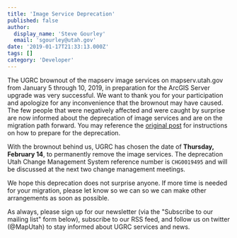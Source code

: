 ```yaml
---
title: 'Image Service Deprecation'
published: false
author:
  display_name: 'Steve Gourley'
  email: 'sgourley@utah.gov'
date: '2019-01-17T21:33:13.000Z'
tags: []
category: 'Developer'
---
```


The UGRC brownout of the mapserv image services on mapserv.utah.gov from January 5 through 10, 2019, in preparation for the ArcGIS Server upgrade was very successful. We want to thank you for your participation and apologize for any inconvenience that the brownout may have caused. The few people that were negatively affected and were caught by surprise are now informed about the deprecation of image services and are on the migration path forward. You may reference the [original post](/blog/2018-12-05-arc-gis-server-10-6-upgrade) for instructions on how to prepare for the deprecation.

With the brownout behind us, UGRC has chosen the date of **Thursday, February 14**, to permanently remove the image services. The deprecation Utah Change Management System reference number is `CHG0019495` and will be discussed at the next two change management meetings.

We hope this deprecation does not surprise anyone. If more time is needed for your migration, please let <Contacts inline subject={frontmatter.title} contactKey="change_manager" /> know so we can so we can make other arrangements as soon as possible.

As always, please sign up for our newsletter (via the "Subscribe to our mailing list" form below), subscribe to our RSS feed, and follow us on twitter (@MapUtah) to stay informed about UGRC services and news.
